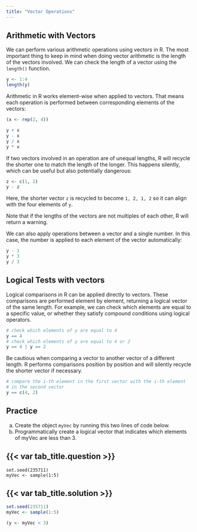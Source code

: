```yaml
---
title: "Vector Operations"
---
```


## Arithmetic with Vectors

We can perform various arithmetic operations using vectors in R. The most important thing to keep in mind when doing vector arithmetic is the length of the vectors involved. We can check the length of a vector using the `length()` function.

```r
y <- 1:4
length(y)
```

Arithmetic in R works element-wise when applied to vectors. That means each operation is performed between corresponding elements of the vectors:

```r
(x <- rep(2, 4))

y + x
y - x
y / x
y * x

```

If two vectors involved in an operation are of unequal lengths, R will recycle the shorter one to match the length of the longer. This happens silently, which can be useful but also potentially dangerous:

```r
z <- c(1, 2)
y - z
```


Here, the shorter vector `z` is recycled to become `1, 2, 1, 2` so it can align with the four elements of `y`.

::: {.callout-note}

Note that if the lengths of the vectors are not multiples of each other, R will return a warning.

:::

We can also apply operations between a vector and a single number. In this case, the number is applied to each element of the vector automatically:

```r
y - 1
y * 3
y / 3
```

## Logical Tests with vectors

Logical comparisons in R can be applied directly to vectors. These comparisons are performed element by element, returning a logical vector of the same length. For example, we can check which elements are equal to a specific value, or whether they satisfy compound conditions using logical operators.

```r
# check which elements of y are equal to 4
y == 4
# check which elements of y are equal to 4 or 2
y == 4 | y == 2
```

Be cautious when comparing a vector to another vector of a different length. R performs comparisons position by position and will silently recycle the shorter vector if necessary.

```r
# compare the i-th element in the first vector with the i-th element 
# in the second vector
y == c(4, 2)
```

::: practice

## Practice

a. Create the object `myVec` by running this two lines of code below.
b. Programmatically create a logical vector that indicates which elements of myVec are less than 3.

:::: {.panel-tabset}
## {{< var tab_title.question >}}

```webr-r
set.seed(235711)
myVec <- sample(1:5)
```

## {{< var tab_title.solution >}}

```r
set.seed(235711)
myVec <- sample(1:5)

(y <- myVec < 3)
```
::::

:::




